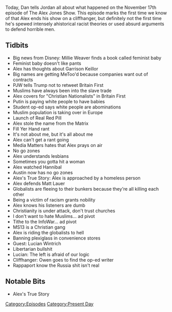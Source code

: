 {{DEFAULTSORT:
    #_EPISODE_0108:November 30, 2017
}}{{Episode
    | title           = November 30, 2017
    | caption         = [https://knowledgefight.libsyn.com/knowledge-fight-nov-30-2017 Listen to this episode on Libsyn]
    | episodeNumber   = 108
    | length          = 02:16:18
    | airDate         = December 1, 2017
    | coverageDate    = November 30, 2017
    | episodeType     = [[:Category:Present Day|Present Day]]
    | appearance      = [[Millie Weaver]], [[Garrison Keillor]], [[Matt Lauer]], [[Lucian Wintrich]], [[Owen Shroyer]], [[John Rappaport]]
    | beverage        = Gumballhead
    | previousEpisode = [[107: December 12, 2014]]
    | nextEpisode     = [[109: December 4, 2017]]
}}

{{Stub}}

Today, Dan tells Jordan all about what happened on the November 17th episode of The Alex Jones Show. This episode marks the first time we know of that Alex ends his show on a cliffhanger, but definitely not the first time he's spewed intensely ahistorical racist theories or used absurd arguments to defend horrible men.

==Tidbits==

*Big news from Disney: Millie Weaver finds a book called feminist baby
*Feminist baby doesn't like pants
*Alex has thoughts about Garrison Keillor
*Big names are getting MeToo'd because companies want out of contracts
*PJW tells Trump not to retweet Britain First
*Muslims have always been into the slave trade
*Alex covers for "Christian Nationalists" in Britain First
*Putin is paying white people to have babies
*Student op-ed says white people are abominations
*Muslim population is taking over in Europe
*Launch of Real Red Pill
*Alex stole the name from the Matrix
*Fill Yer Hand rant
*It's not about me, but it's all about me
*Alex can't get a rant going
*Media Matters hates that Alex prays on air
*No go zones
*Alex understands lesbians
*Sometimes you gotta hit a woman
*Alex watched Hannibal
*Austin now has no go zones
*Alex's True Story: Alex is approached by a homeless person
*Alex defends Matt Lauer
*Globalists are fleeing to their bunkers because they're all killing each other
*Being a victim of racism grants nobility
*Alex knows his listeners are dumb
*Christianity is under attack, don't trust churches
*I don't want to hate Muslims... ad pivot
*Tithe to the InfoWar... ad pivot
*MS13 is a Christian gang
*Alex is riding the globalists to hell
*Banning plexiglass in convenience stores
*Guest: Lucian Wintrich
*Libertarian bullshit
*Lucian: The left is afraid of our logic
*Cliffhanger: Owen goes to find the op-ed writer
*Rappaport know the Russia shit isn't real

==Notable Bits==

*Alex's True Story

[[Category:Episodes]]
[[Category:Present Day]]
